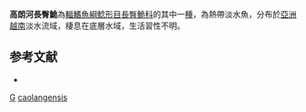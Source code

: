 {{Speciesbox
| taxon = Cranoglanis caolangensis
| binomial_authority = [[Nguyen|Nguyen]], 2005
| status = NE
| status_system = IUCN3.1
}}

'''高朗河長臀鮠'''為[[輻鰭魚綱|輻鰭魚綱]][[鯰形目|鯰形目]][[長臀鮠科|長臀鮠科]]的其中一[[種|種]]，為熱帶淡水魚，分布於[[亞洲|亞洲]][[越南|越南]]淡水流域，棲息在底層水域，生活習性不明。

==参考文献==
*{{FishBase_species|genus=Cranoglanis|species=caolangensis|year=2015|month=5}}

{{Taxonbar}}
[[Category:2005年描述的鱼类|G]]
[[Category:長臀鮠屬|caolangensis]]